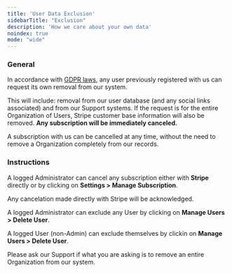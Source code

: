```yaml
---
title: 'User Data Exclusion'
sidebarTitle: "Exclusion"
description: 'How we care about your own data'
noindex: true
mode: "wide"
---
```


### General

In accordance with [GDPR laws](https://gdpr-info.eu/), any user previously registered with us can request its own removal from our system.

This will include: removal from our user database (and any social links associated) and from our Support systems.
If the request is for the entire Organization of Users, Stripe customer base information will also be removed.
**Any subscription will be immediately canceled.**

A subscription with us can be cancelled at any time, without the need to remove a Organization completely from our records.


### Instructions

A logged Administrator can cancel any subscription either with **Stripe** directly or by clicking on **Settings &gt; Manage Subscription**.

<Note>Any cancelation made directly with Stripe will be acknowledged.</Note>

A logged Administrator can exclude any User by clicking on **Manage Users &gt; Delete User**.

A logged User (non-Admin) can exclude themselves by clickin on **Manage Users &gt; Delete User**.

Please ask our Support if what you are asking is to remove an entire Organization from our system.
